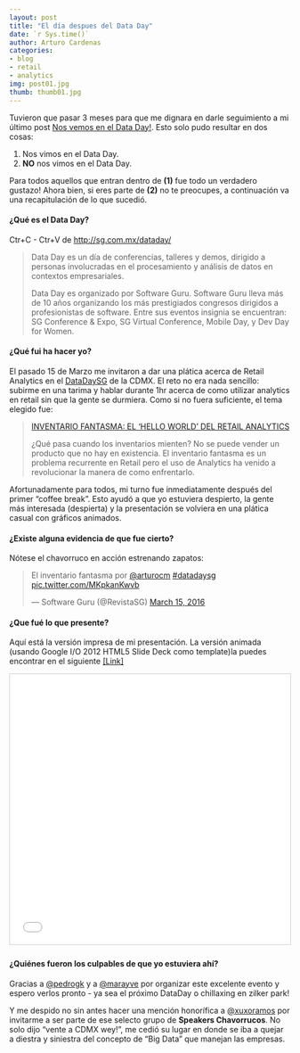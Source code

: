 ```yaml
---
layout: post
title: "El día despues del Data Day"
date: `r Sys.time()`
author: Arturo Cardenas
categories:
- blog
- retail
- analytics
img: post01.jpg
thumb: thumb01.jpg
---
```


Tuvieron que pasar 3 meses para que me dignara en darle seguimiento a mi último post [Nos vemos en el Data Day!](http://arturocm.github.io/dataday-preview). Esto solo pudo resultar en dos cosas: 

1. Nos vimos en el Data Day.
2. **NO** nos vimos en el Data Day. 

Para todos aquellos que entran dentro de **(1)** fue todo un verdadero gustazo! Ahora bien, si eres parte de **(2)** no te preocupes, a continuación va una recapitulación de lo que sucedió. 

<!--more-->

#### ¿Qué es el Data Day?

Ctr+C - Ctr+V de <a href="http://sg.com.mx/dataday/" target="_blank">http://sg.com.mx/dataday/</a>

>Data Day es un día de conferencias, talleres y demos, dirigido a personas involucradas en el procesamiento y análisis de datos en contextos empresariales.
>
>Data Day es organizado por Software Guru. Software Guru lleva más de 10 años organizando los más prestigiados congresos dirigidos a profesionistas de software. Entre sus eventos insignia se encuentran: SG Conference & Expo, SG Virtual Conference, Mobile Day, y Dev Day for Women.


#### ¿Qué fui ha hacer yo?

El pasado 15 de Marzo me invitaron a dar una plática acerca de Retail Analytics en el [DataDaySG](http://sg.com.mx/dataday/) de la CDMX. El reto no era nada sencillo: subirme en una tarima y hablar durante 1hr acerca de como utilizar analytics en retail sin que la gente se durmiera. Como si no fuera suficiente, el tema elegido fue:

>[INVENTARIO FANTASMA: EL ‘HELLO WORLD’ DEL RETAIL ANALYTICS](http://sg.com.mx/dataday/session/inventario-fantasma-el-hello-world-del-retail-analytics/)
>
>¿Qué pasa cuando los inventarios mienten? No se puede vender un producto que no hay en existencia. El inventario fantasma es un problema recurrente en Retail pero el uso de Analytics ha venido a revolucionar la manera de como enfrentarlo.

Afortunadamente para todos, mi turno fue inmediatamente después del primer "coffee break". Esto ayudó a que yo estuviera despierto, la gente más interesada (despierta) y la presentación se volviera en una plática casual con gráficos animados.

#### ¿Existe alguna evidencia de que fue cierto?

Nótese el chavorruco en acción estrenando zapatos:

<blockquote class="twitter-tweet" data-lang="en"><p lang="es" dir="ltr">El inventario fantasma por <a href="https://twitter.com/arturocm">@arturocm</a> <a href="https://twitter.com/hashtag/datadaysg?src=hash">#datadaysg</a> <a href="https://t.co/MKpkanKwvb">pic.twitter.com/MKpkanKwvb</a></p>&mdash; Software Guru (@RevistaSG) <a href="https://twitter.com/RevistaSG/status/709817040450789376">March 15, 2016</a></blockquote>
<script async src="//platform.twitter.com/widgets.js" charset="utf-8"></script>

#### ¿Que fué lo que presente?

Aquí está la versión impresa de mi presentación. La versión animada (usando Google I/O 2012 HTML5 Slide Deck como template)la puedes encontrar en el siguiente <a href="http://arturocm.github.io/dataday/" target="_blank">[Link]</a>

<iframe src="//www.slideshare.net/slideshow/embed_code/key/65YQmyh13poSot" width="595" height="485" frameborder="0" marginwidth="0" marginheight="0" scrolling="no" style="border:1px solid #CCC; border-width:1px; margin-bottom:5px; max-width: 100%;" allowfullscreen> </iframe> 

#### ¿Quiénes fueron los culpables de que yo estuviera ahí?

Gracias a <a href="https://twitter.com/pedrogk" target="_blank">@pedrogk</a> y a <a href="https://twitter.com/marayve" target="_blank">@marayve</a> por organizar este excelente evento y espero verlos pronto - ya sea el próximo DataDay o chillaxing en zilker park!

Y me despido no sin antes hacer una mención honorífica a <a href="https://twitter.com/xuxoramos" target="_blank">@xuxoramos</a> por invitarme a ser parte de ese selecto grupo de **Speakers Chavorrucos**. No solo dijo "vente a CDMX wey!", me cedió su lugar en donde se iba a quejar a diestra y siniestra del concepto de "Big Data" que manejan las empresas. 


